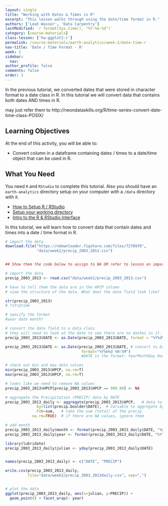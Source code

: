 ```yaml
---
layout: single
title: "Working with Dates & Times in R"
excerpt: "This lesson walks through using the date/time format in R."
authors: ['Leah Wasser', 'Data Carpentry']
lastModified: `r format(Sys.time(), "%Y-%m-%d")`
category: [course-materials]
class-lesson: ['hw-ggplot2-r']
permalink: /course-materials/earth-analytics/week-2/date-time-r
nav-title: 'Date / Time Format - R'
week: 2
sidebar:
  nav:
author_profile: false
comments: false
order: 3
---
```


In the previous tutorial, we converted dates that were stored in character format
to a date class in R. In this tutorial we will convert data that contains both dates
AND times in  R.

may just refer them to http://neondataskills.org/R/time-series-convert-date-time-class-POSIX/

<div class='notice--success' markdown="1">

## <i class="fa fa-graduation-cap" aria-hidden="true"></i> Learning Objectives
At the end of this activity, you will be able to:

* Convert column in a dataframe containing dates / times to a date/time object that can be used in R.

## <i class="fa fa-check-square-o fa-2" aria-hidden="true"></i> What You Need

You need `R` and `RStudio` to complete this tutorial. Also you should have
an `earth-analytics` directory setup on your computer with a `/data`
directory with it.

* [How to Setup R / RStudio](/course-materials/earth-analytics/week-1/setup-r-rstudio/)
* [Setup your working directory](/course-materials/earth-analytics/week-1/setup-working-directory/)
* [Intro to the R & RStudio Interface](/course-materials/earth-analytics/week-1/intro-to-r-and-rstudio)

</div>


In this tutorial, we will learn how to convert data that contain dates and times
into a date / time format in R.




```r

# import the data
download.file("https://ndownloader.figshare.com/files/7270970",
              "data/week2/precip_2003_2013.csv")


## Show them the code below to assign to NA OR refer to lesson on importing with NA specified.

# import the data
precip_2003_2013 <- read.csv("data/week2/precip_2003_2013.csv")

# have to tell them the data are in the HPCP column
# view the structure of the data. What does the date field look like?

str(precip_2003_2013)
# ?strptime

# specify the format
#year date month?

# convert the date field to a data class
# they will need to look at the date to see there are no dashes in it.
precip_2003_2013$DATE <- as.Date(precip_2003_2013$DATE, format = "%Y%d%m")

precip_2003_2013$DATE <- as.Date(precip_2003_2013$DATE, # convert to Date class
                                  format="%Y%m%d %H:%M")
                                  #DATE in the format: YearMonthDay Hour:Minute

# check out min and max data values
min(precip_2003_2013$HPCP, na.rm=T)
max(precip_2003_2013$HPCP, na.rm=T)

# looks like we need to remove NA values
precip_2003_2013$HPCP[precip_2003_2013$HPCP == 999.99] <- NA

# aggregate the Precipitation (PRECIP) data by DATE
precip_2003_2013_daily <- aggregate(precip_2003_2013$HPCP,   # data to aggregate
	          by=list(precip.boulder$DATE),  # variable to aggregate by
	          FUN=sum,   # take the sum (total) of the precip
          	na.rm=TRUE)  # if there are NA values, ignore them

# add month
precip_2003_2013_daily$month <- format(precip_2003_2013_daily$DATE, "%m")
precip_2003_2013_daily$year <- format(precip_2003_2013_daily$DATE, "%Y")

library(lubridate)
precip_2003_2013_daily$julian <- yday(precip_2003_2013_daily$DATE)


names(precip_2003_2013_daily) <- c("DATE", "PRECIP")

write.csv(precip_2003_2013_daily,
          file="data/week2/precip_2003_2013daily.csv", sep=",")


# plot the data
ggplot(precip_2003_2013_daily, aes(x=julian, y=PRECIP)) +
  geom_point() + facet_wrap(~ year)


```
